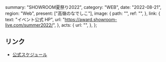   summary: "SHOWROOM夏祭り2022",
  category: "WEB",
  date: "2022-08-21",
  region: "Web",
  present: ["高嶺のなでしこ"],
  image: {
    path: "",
    ref: "",
  },
  link: {
    text: "イベント公式 HP",
    url: "https://award.showroom-live.com/summer2022/",
  },
  acts: {
    url: "",
  },
};

## リンク

- [公式スケジュール](https://takanenonadeshiko.jp/?p=351)

